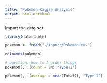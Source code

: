 ```yaml
---
title: "Pokemon Kaggle Analysis"
output: html_notebook
---
```



Import the data set

```r
library(data.table)
```


```r
pokemon <- fread("./inputs/Pokemon.csv")
```


```r
colnames(pokemon)
```

```r
# question: how to I order things
pokemon[, .(count = .N),"Type 1"]
```

```r
pokemon[, .(average = mean(Total)), "Type 1"]
```

